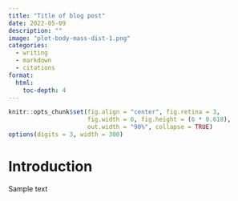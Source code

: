 ```yaml
---
title: "Title of blog post"
date: 2022-05-09
description: ""
image: "plot-body-mass-dist-1.png"
categories:
  - writing
  - markdown
  - citations
format: 
  html:
    toc-depth: 4
---
```


```r
knitr::opts_chunk$set(fig.align = "center", fig.retina = 3,
                      fig.width = 6, fig.height = (6 * 0.618),
                      out.width = "90%", collapse = TRUE)
options(digits = 3, width = 300)
```

# Introduction

Sample text
